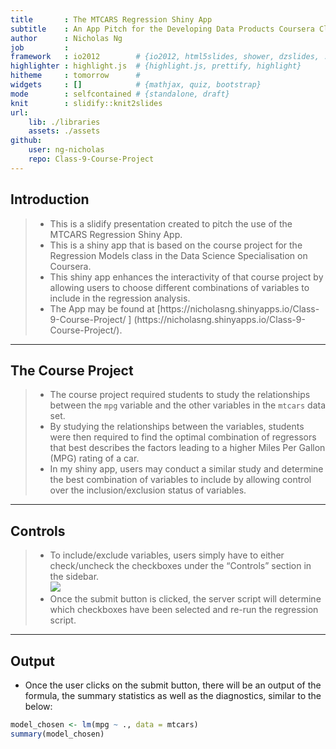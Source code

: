 ```yaml
---
title       : The MTCARS Regression Shiny App
subtitle    : An App Pitch for the Developing Data Products Coursera Class
author      : Nicholas Ng
job         : 
framework   : io2012        # {io2012, html5slides, shower, dzslides, ...}
highlighter : highlight.js  # {highlight.js, prettify, highlight}
hitheme     : tomorrow      # 
widgets     : []            # {mathjax, quiz, bootstrap}
mode        : selfcontained # {standalone, draft}
knit        : slidify::knit2slides
url:
    lib: ./libraries
    assets: ./assets
github:
    user: ng-nicholas
    repo: Class-9-Course-Project
---
```

<style>
.title-slide {
    background-image: url(./assets/img/cars.jpg);
    background-repeat: no-repeat;
    background-position: center center;
    background-size: cover;
}
.title-slide hgroup > h1{
    color: #7A378B
}
.title-slide hgroup > h2{
    color: #FFFFFF
}
.title-slide hgroup > p{
    color: #FFFFFF
}
</style>

## Introduction

> * This is a slidify presentation created to pitch the use of the MTCARS Regression Shiny App.
> * This is a shiny app that is based on the course project for the Regression Models class in the Data Science Specialisation on Coursera.
> * This shiny app enhances the interactivity of that course project by allowing users to choose different combinations of variables to include in the regression analysis.
> * The App may be found at [https://nicholasng.shinyapps.io/Class-9-Course-Project/ ] (https://nicholasng.shinyapps.io/Class-9-Course-Project/).

---  

## The Course Project

> * The course project required students to study the relationships between the `mpg` variable and the other variables in the `mtcars` data set.
> * By studying the relationships between the variables, students were then required to find the optimal combination of regressors that best describes the factors leading to a higher Miles Per Gallon (MPG) rating of a car.
> * In my shiny app, users may conduct a similar study and determine the best combination of variables to include by allowing control over the inclusion/exclusion status of variables.

---

## Controls

> * To include/exclude variables, users simply have to either check/uncheck the checkboxes under the "Controls" section in the sidebar.  
![](./assets/img/Capture.png)
> * Once the submit button is clicked, the server script will determine which checkboxes have been selected and re-run the regression script.

---

## Output

* Once the user clicks on the submit button, there will be an output of the formula, the summary statistics as well as the diagnostics, similar to the below:  
```r
model_chosen <- lm(mpg ~ ., data = mtcars)
summary(model_chosen)
```
